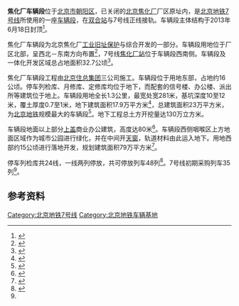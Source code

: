 {{Infobox railway depot
| name = 焦化厂车辆段
| depot_logo = 
| logo_upright = 
| logo_alt = 
| logo_caption = 
| image = Jiaohua Chang Depot 01.jpg
| image_upright = 
| image_alt = 
| caption = 夜幕下的焦化厂车辆段（2021年6月）
| location = {{CHN}}[[北京市|北京市]][[朝阳区|朝阳区]][[垡头街道|垡头街道]]
| coordinates = {{coord|39.85351|116.53503|display=inline,title}}
| owner = 
| operator = [[北京地铁|北京地铁]]
| depotcode = 
| type = 地铁车辆段
| roads = 
| rollingstock = 
| routes = {{北京地铁线路名|7|c}}
| opened = 2014年12月28日
| closed = 
| original = 
| former_depot_codes   =
| former_rolling_stock = 
}}'''焦化厂车辆段'''位于[[北京市|北京市]][[朝阳区_(北京市)|朝阳区]]，已关闭的[[北京焦化厂|北京焦化厂]]厂区原址内，是[[北京地铁7号线|北京地铁7号线]]所使用的一座[[车辆段|车辆段]]，在[[双合站|双合站]]与7号线正线接轨。车辆段主体结构于2013年6月18日封顶<ref>{{cite news|url=http://js.china.com.cn/xw/gdjt/328810.shtml|title=北京地铁7号线国内最大地铁停车库封顶|date=2013-06-19|accessdate=2014-02-20|author=陈斯|work=法制晚报|deadurl=yes|archiveurl=https://web.archive.org/web/20140225095855/http://js.china.com.cn/xw/gdjt/328810.shtml|archivedate=2014-02-25}}</ref>。

焦化厂车辆段为北京焦化厂[[工业遗产|工业旧址保护]]与综合开发的一部分。车辆段用地位于厂区北部，呈西北－东南方向布置<ref>{{cite journal|author=李瑞|title=双解——北京焦化厂保护与开发利用规划方案综合|conference=城市规划和科学发展——2009 中国城市规划年会论文集|year=2009}}</ref>，7号线[[焦化厂站|焦化厂站]]位于车辆段西南侧。车辆段及一体化开发区域总占地面积32.7公顷<ref>{{cite journal|author=金路, 夏梦丽|title=轨道交通车辆基地综合开发的空间形态研究|journal=都市快轨交通|year=2012|volume=25|issue=1|pages=38-42}}</ref>。

焦化厂车辆段工程由[[北京住总集团|北京住总集团]]三公司施工。车辆段位于用地东部，占地约16公顷。停车列检库、月修库、定修库均位于地下，而配套的信号楼、办公楼、派出所等建筑位于地上。车辆段用地全长1.3公里，最宽处宽281米，基坑深度10至12米，覆土厚度0.7至1米，地下建筑面积17.9万平方米<ref>{{cite web|url=http://www.bjjs.gov.cn/publish/portal0/tab662/info86845.htm|title=造价处调研地铁7号线14标段|publisher=北京市住房和城乡建设委员会|date=2014-01-07|accessdate=2014-02-20|deadurl=yes|archiveurl=https://web.archive.org/web/20140225105857/http://www.bjjs.gov.cn/publish/portal0/tab662/info86845.htm|archivedate=2014-02-25}}</ref>，总建筑面积23万平方米，为[[北京地铁|北京地铁]]规模最大的车辆段<ref>{{cite news|url=http://bjrb.bjd.com.cn/html/2013-05/24/content_76182.htm|title=7号线建设和焦化厂遗址保护两不误|author=耿诺|work=北京日报|date=2013-05-24|accessdate=2014-02-20|deadurl=yes|archiveurl=https://web.archive.org/web/20130614074653/http://bjrb.bjd.com.cn/html/2013-05/24/content_76182.htm|archivedate=2013-06-14}}</ref>。地下工程总土方开挖量达130万立方米。

车辆段地面以上部分[[上盖开发|上盖]]商业办公建筑，高度达80米<ref name="bjdjan2014">{{cite news|url=http://bjrb.bjd.com.cn/html/2014-01/20/content_144229.htm|title=首座地铁“地库”即将启用|author=涂露芳|work=北京日报|deadurl=yes|archiveurl=https://web.archive.org/web/20140226123730/http://bjrb.bjd.com.cn/html/2014-01/20/content_144229.htm|archivedate=2014-02-26|accessdate=2014-02-20}}</ref>。车辆段西侧咽喉区上方地面区域作为城市公园进行绿化，并在中间开[[天窗|天窗]]，轨道材料由此运入地下。用地西部约15公顷进行落地开发，规划建筑面积79万平方米<ref>{{cite news|url=http://epaper.bjnews.com.cn/html/2011-11/19/content_293546.htm?div=-1|title=5地铁线车辆段将建“空中楼阁”|author=汤旸 薛珺|work=新京报|date=2011-11-19|accessdate=2014-02-20|deadurl=yes|archiveurl=https://web.archive.org/web/20140223042521/http://epaper.bjnews.com.cn/html/2011-11/19/content_293546.htm?div=-1|archivedate=2014-02-23}}</ref>。

停车列检库共24线，一线两列停放，共可停放列车48列<ref>{{cite news|url=http://bjcb.morningpost.com.cn/html/2013-06/19/content_231050.htm|title=最大地铁“车库”　可停48列列车|author=陈琳|work=北京晨报|access-date=2014-02-20|archive-url=https://web.archive.org/web/20140306163529/http://bjcb.morningpost.com.cn/html/2013-06/19/content_231050.htm|archive-date=2014-03-06|dead-url=yes}}</ref>。7号线初期采购列车35列<ref name="bjdjan2014" />。

== 参考资料 ==
{{reflist}}
{{北京地铁7号线|nocat}}
{{北京地铁车辆段}}

[[Category:北京地铁7号线|Category:北京地铁7号线]]
[[Category:北京地铁车辆基地|Category:北京地铁车辆基地]]